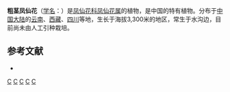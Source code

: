 {{Speciesbox 
| taxon = Impatiens crassicaudex
| authority = Hook. f.
}}

'''粗茎凤仙花'''（[[学名|学名]]：{{lang|la|''Impatiens crassicaudex''}}）是[[凤仙花科|凤仙花科]][[凤仙花属|凤仙花属]]的植物，是中国的特有植物。分布于[[中国大陆|中国大陆]]的[[云南|云南]]、[[西藏|西藏]]、[[四川|四川]]等地，生长于海拔3,300米的地区，常生于水沟边，目前尚未由人工引种栽培。

== 参考文献 ==
<div class="references-small">
* {{cite web| url =http://www.bioinfo.cn/db05/KmzwSpecies.php?action=view&id=1023| title =粗茎凤仙花| work =《中国高等植物数据库全库》| publisher =中国科学院微生物研究所| author =昆明植物研究所| accessdate =2009-02-22| deadurl =yes| archiveurl =https://web.archive.org/web/20160305100510/http://www.bioinfo.cn/db05/KmzwSpecies.php?action=view&id=1023| archivedate =2016-03-05}}
</div>
{{Taxonbar}}

[[Category:凤仙花属|C]]
[[Category:中國特有植物|C]]
[[Category:云南植物|C]]
[[Category:西藏植物|C]]
[[Category:四川植物|C]]